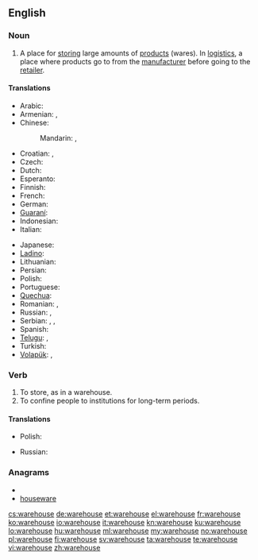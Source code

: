 ==English==
{{wikipedia}}

===Noun===
{{en-noun}}

# A place for [[store|storing]] large amounts of [[product]]s (wares). In [[logistics]], a place where products go to from the [[manufacturer]] before going to the [[retailer]].

====Translations====
{{trans-top|A place for storing large amounts of products}}
* Arabic: {{t-|ar|مخزن|m|tr=máxzan}}
* Armenian: {{t-|hy|պահեստ|tr=pahest}}, {{t|hy|ապրանքապահեստ|tr=aprank’apahest}}
* Chinese:
*: Mandarin: {{t-|cmn|倉庫|sc=Hani}}, {{t-|cmn|仓库|tr=cāngkù|sc=Hani}}
* Croatian: {{t|hr|spremnik|m}}, {{t-|hr|skladište|n}}
* Czech: {{t-|cs|sklad|m}}
* Dutch: {{t-|nl|pakhuis|n}}
* Esperanto: {{t-|eo|magazeno|xs=Esperanto}}
* Finnish: {{t+|fi|varasto}}
* French: {{t+|fr|entrepôt|m}}
* German: {{t+|de|Lager|n}}
* [[Guaraní]]: {{t|gn|almasẽ|xs=Guaraní}}
* Indonesian: {{t-|id|gudang|xs=Indonesian}}
* Italian: {{t+|it|magazzino|m}}
{{trans-mid}}
* Japanese: {{t-|ja|倉庫|tr=sōko}}
* [[Ladino]]: {{tø|lad|magazen}}
* Lithuanian: {{t|lt|sandėlys|xs=Lithuanian}}
* Persian: {{t+|fa|انبار|tr=anbâr|xs=Persian}}
* Polish: {{t+|pl|magazyn|m}}
* Portuguese: {{t+|pt|armazém|m}}
* [[Quechua]]: {{t-|qu|qullqa|xs=Quechua}}
* Romanian: {{t|ro|magazie|f}}, {{t|ro|antrepozit}} {{g|ro}}
* Russian: {{t+|ru|склад|m|tr=sklad}}, {{t|ru|хранилище|n|tr=xranílišče|sc=Cyrl}}
* Serbian: {{t-|sr|sklad}}, {{t-|sr|skladište|n}}, {{t|sr|smestište|n}}
* Spanish: {{t+|es|almacén|m}}
* [[Telugu]]: {{t|te|గోదాము|tr=gOdaamu}}, {{t|te|గిడ్డంగి|tr=giddangi}}
* Turkish: {{t+|tr|antrepo}}
* [[Volapük]]: {{t|vo|magad}}, {{t|vo|canamagad}}
{{trans-bottom}}

===Verb===
{{en-verb|warehous|es}}

# To store, as in a warehouse.
# To confine people to institutions for long-term periods.

====Translations====
{{trans-top|To store, as in a warehouse}}
* Polish: {{t+|pl|magazynować}}
{{trans-mid}}
* Russian: {{t|ru|хранить|tr=xranít'|sc=Cyrl}}
{{trans-bottom}}

===Anagrams===
* {{alphagram|aeehorsuw}}
* [[houseware#English|houseware]]

[[cs:warehouse]]
[[de:warehouse]]
[[et:warehouse]]
[[el:warehouse]]
[[fr:warehouse]]
[[ko:warehouse]]
[[io:warehouse]]
[[it:warehouse]]
[[kn:warehouse]]
[[ku:warehouse]]
[[lo:warehouse]]
[[hu:warehouse]]
[[ml:warehouse]]
[[my:warehouse]]
[[no:warehouse]]
[[pl:warehouse]]
[[fi:warehouse]]
[[sv:warehouse]]
[[ta:warehouse]]
[[te:warehouse]]
[[vi:warehouse]]
[[zh:warehouse]]